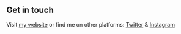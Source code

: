 ## Get in touch

Visit [my website](https://movindu.codes) or find me on other platforms: [Twitter](https://www.twitter.com/MovinduBandara) & [Instagram](https://www.instagram.com/itsmovidutb/)
